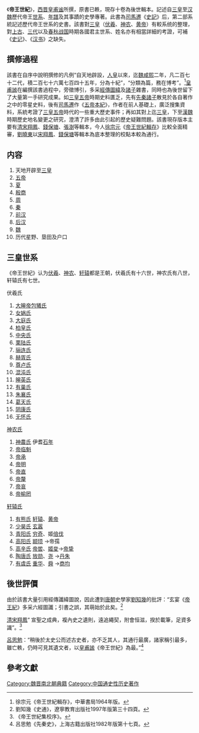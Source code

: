 
《'''帝王世紀'''》，[[西晋|西晋]][[皇甫谧|皇甫谧]]所撰，原書已軼，現存十卷為後世輯本。記述自[[三皇|三皇]]至[[汉朝|汉]][[曹魏|魏]]歷代帝王[[世系|世系]]、[[年譜|年譜]]及其事蹟的史學專著。此書為[[司馬遷|司馬遷]]《[[史記|史記]]》后，第二部系統記述歷代帝王世系的史書。該書對[[三皇|三皇]]（[[伏羲|伏羲]]、[[神农|神农]]、[[黄帝|黄帝]]）有較系统的整理，對[[上古|上古]]、[[三代|三代]]以及[[春秋时期|春秋]][[战国时期|战国]]時期各國君主世系、姓名亦有相當詳細的考證，可補《[[史记|史记]]》、《[[汉书|汉书]]》之缺失。


==撰修過程==
該書在自序中說明撰修的凡例“自天地辟設，[[人皇|人皇]]以來，迄[[曹魏|魏]][[咸熙|咸熙]]二年，凡二百七十二代，積二百七十六萬七百四十五年，分為十紀”，“分類為篇，務在博考”。<ref>徐宗元《帝王世紀輯存》，中華書局1964年版。</ref>[[皇甫謐|皇甫謐]]在編撰該書過程中，旁徵博引，多采[[經|經]][[傳|傳]][[圖|圖]][[緯|緯]]及[[诸子百家|諸子]]雜書，同時也為後世留下了大量第一手研究成果。如[[三皇|三皇]][[五帝|五帝]]時期史料匱乏，先有[[先秦|先秦]][[諸子|諸子]]散見於各自著作之中的零星史料，後有[[司馬遷|司馬遷]]作《[[五帝本紀|五帝本紀]]》，作者在前人基礎上，廣泛搜集資料，系統考證了[[三皇|三皇]][[五帝|五帝]]時代的一些重大歷史事件；再如其對上迄[[三皇|三皇]]，下至[[汉朝|漢]][[曹魏|魏]]時期歷史地名變更之研究，澄清了許多由此引起的歷史疑難問題。該書現存版本主要有[[清朝|清]][[宋翔鳳|宋翔鳳]]、[[錢保塘|錢保塘]]、[[張澍_(清朝)|張澍]]等輯本，今人[[徐宗元|徐宗元]]《[[帝王世紀輯存|帝王世紀輯存]]》比較全面精審，[[劉曉東|劉曉東]]以[[宋翔鳳|宋翔鳳]]、[[錢保塘|錢保塘]]等輯本為底本整理的校點本較為通行。

==内容==
#天地开辟至[[三皇|三皇]]
#[[五帝|五帝]]
#[[夏朝|夏]]
#[[商朝|殷商]]
#[[周朝|周]]
#[[秦朝|秦]]
#[[前汉|前汉]]
#[[东汉|后汉]]
#[[曹魏|魏]]
#历代星野、垦田及户口
==三皇世系==
《帝王世紀》认为[[伏羲|伏羲]]、[[神农|神农]]、[[轩辕|轩辕]]都是王朝，伏羲氏有十六世，神农氏有八世，轩辕氏有七世。
;伏羲氏
#[[伏羲|大皞帝包犧氏]] 
#[[女娲|女娲氏]]
#[[大庭氏|大庭氏]]
#[[柏皇氏|柏皇氏]] 
#[[中央氏|中央氏]] 
#[[栗陆氏|栗陆氏]] 
#[[骊连氏|骊连氏]] 
#[[赫胥氏|赫胥氏]] 
#[[尊卢氏|尊卢氏]] 
#[[混沌氏|混沌氏]] 
#[[皞英氏|皞英氏]] 
#[[有巢氏|有巢氏]] 
#[[朱襄氏|朱襄氏]] 
#[[葛天氏|葛天氏]] 
#[[阴康氏|阴康氏]] 
#[[无怀氏|无怀氏]] 
;[[神农|神农氏]] 
#[[神农|神農氏]] 伊耆[[石年|石年]]
#[[帝临魁|帝临魁]] 
#[[帝承|帝承]] 
#[[帝明|帝明]] 
#[[帝直|帝直]]
#[[帝釐|帝釐]] 
#[[帝哀|帝哀]] 
#[[帝榆罔|帝榆罔]] 
;[[轩辕氏|轩辕氏]]
#[[有熊|有熊氏]] [[轩辕|轩辕]]、[[黄帝|黄帝]] 
#[[少昊|少昊氏]] [[玄嚣|玄嚣]] 
#[[青阳氏|青阳氏]] [[穷奇|穷奇]]、姬[[倍伐|倍伐]]
#[[颛顼|高阳氏]] [[颛顼|颛顼]] →帝孺
#[[高辛氏|高辛氏]] [[帝喾|帝喾]]、[[姬夋|姬夋]]→[[帝挚|帝挚]]
#[[陶唐氏|陶唐氏]] [[放勋|放勋]]、[[尧|尧]] →[[丹朱|丹朱]]
#[[有虞氏|有虞氏]] [[重华|重华]]、[[舜|舜]] →[[商均|商均]]

==後世評價==
由於該書大量引用經傳讖緯圖說，因此遭到[[唐朝|唐朝]]史學家[[劉知幾|劉知幾]]的批評：“玄宴《[[帝王紀|帝王紀]]》多采六經圖讖；引書之誤，其萌始於此矣。<ref>劉知幾《史通》，遼寧教育出版社1997年版第三十四頁。</ref>

[[清朝|清]][[宋翔鳳|宋翔鳳]]“ 宣聖之成典，複內史之遺則，遠追繩契，附會恒滋，揆於載筆，足資多識”。<ref>《帝王世紀集校序》。</ref>

[[呂思勉|呂思勉]]：“稍後於太史公而述古史者，亦不乏其人，其通行最廣，諸家稱引最多，雖亡軼，仍時可見其遺文者，以[[皇甫謐|皇甫謐]]《帝王世紀》為最。”<ref>呂思勉《先秦史》，上海古籍出版社1982年版第十七頁。</ref>

==參考文獻==
{{Wikisource}}
{{reflist|1}}

{{中國神話}}
[[Category:魏晋南北朝典籍|Category:魏晋南北朝典籍]]
[[Category:中国通史性历史著作|Category:中国通史性历史著作]]